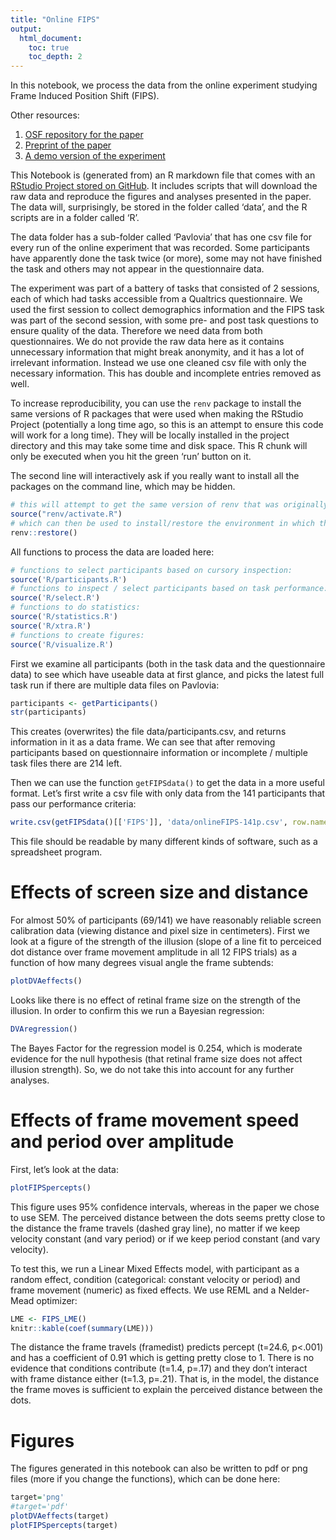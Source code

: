 ```yaml
---
title: "Online FIPS"
output:
  html_document:
    toc: true
    toc_depth: 2
---
```


In this notebook, we process the data from the online experiment studying Frame Induced Position Shift (FIPS). 

Other resources:

1. [OSF repository for the paper](https://osf.io/y5xrn/)
2. [Preprint of the paper](https://doi.org/10.1101/2021.01.23.427924)
3. [A demo version of the experiment](https://run.pavlovia.org/mthart/pubdemo/html/)

This Notebook is (generated from) an R markdown file that comes with an [RStudio Project stored on GitHub](http://github.com/thartbm/OnlineFIPS). It includes scripts that will download the raw data and reproduce the figures and analyses presented in the paper. The data will, surprisingly, be stored in the folder called 'data', and the R scripts are in a folder called 'R'.

The data folder has a sub-folder called 'Pavlovia' that has one csv file for every run of the online experiment that was recorded. Some participants have apparently done the task twice (or more), some may not have finished the task and others may not appear in the questionnaire data.

The experiment was part of a battery of tasks that consisted of 2 sessions, each of which had tasks accessible from a Qualtrics questionnaire. We used the first session to collect demographics information and the FIPS task was part of the second session, with some pre- and post task questions to ensure quality of the data. Therefore we need data from both questionnaires. We do not provide the raw data here as it contains unnecessary information that might break anonymity, and it has a lot of irrelevant information. Instead we use one cleaned csv file with only the necessary information. This has double and incomplete entries removed as well.

To increase reproducibility, you can use the `renv` package to install the same versions of R packages that were used when making the RStudio Project (potentially a long time ago, so this is an attempt to ensure this code will work for a long time). They will be locally installed in the project directory and this may take some time and disk space. This R chunk will only be executed when you hit the green 'run' button on it.

The second line will interactively ask if you really want to install all the packages on the command line, which may be hidden.

```r
# this will attempt to get the same version of renv that was originally used:
source("renv/activate.R")
# which can then be used to install/restore the environment in which the scripts were run initially:
renv::restore()
```

All functions to process the data are loaded here:

```r
# functions to select participants based on cursory inspection:
source('R/participants.R')
# functions to inspect / select participants based on task performance:
source('R/select.R')
# functions to do statistics:
source('R/statistics.R')
source('R/xtra.R')
# functions to create figures:
source('R/visualize.R')
```

First we examine all participants (both in the task data and the questionnaire data) to see which have useable data at first glance, and picks the latest full task run if there are multiple data files on Pavlovia:

```r
participants <- getParticipants()
str(participants)
```

This creates (overwrites) the file data/participants.csv, and returns information in it as a data frame. We can see that after removing participants based on questionnaire information or incomplete / multiple task files there are 214 left.

Then we can use the function `getFIPSdata()` to get the data in a more useful format. Let's first write a csv file with only data from the 141 participants that pass our performance criteria:

```r
write.csv(getFIPSdata()[['FIPS']], 'data/onlineFIPS-141p.csv', row.names=F)
```

This file should be readable by many different kinds of software, such as a spreadsheet program.

# Effects of screen size and distance

For almost 50% of participants (69/141) we have reasonably reliable screen calibration data (viewing distance and pixel size in centimeters). First we look at a figure of the strength of the illusion (slope of a line fit to perceiced dot distance over frame movement amplitude in all 12 FIPS trials) as a function of how many degrees visual angle the frame subtends:

```r
plotDVAeffects()
```

Looks like there is no effect of retinal frame size on the strength of the illusion. In order to confirm this we run a Bayesian regression:

```r
DVAregression()
```

The Bayes Factor for the regression model is 0.254, which is moderate evidence for the null hypothesis (that retinal frame size does not affect illusion strength). So, we do not take this into account for any further analyses.

# Effects of frame movement speed and period over amplitude 

First, let's look at the data:

```r
plotFIPSpercepts()
```

This figure uses 95% confidence intervals, whereas in the paper we chose to use SEM. The perceived distance between the dots seems pretty close to the distance the frame travels (dashed gray line), no matter if we keep velocity constant (and vary period) or if we keep period constant (and vary velocity).

To test this, we run a Linear Mixed Effects model, with participant as a random effect, condition (categorical: constant velocity or period) and frame movement (numeric) as fixed effects. We use REML and a Nelder-Mead optimizer:

```r
LME <- FIPS_LME()
knitr::kable(coef(summary(LME)))
```

The distance the frame travels (framedist) predicts percept (t=24.6, p<.001) and has a coefficient of 0.91 which is getting pretty close to 1. There is no evidence that conditions contribute (t=1.4, p=.17) and they don't interact with frame distance either (t=1.3, p=.21). That is, in the model, the distance the frame moves is sufficient to explain the perceived distance between the dots.

# Figures

The figures generated in this notebook can also be written to pdf or png files (more if you change the functions), which can be done here:

```r
target='png'
#target='pdf'
plotDVAeffects(target)
plotFIPSpercepts(target)
```

